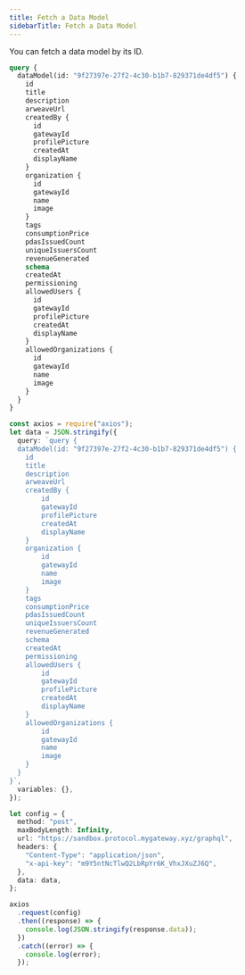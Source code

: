 ```yaml
---
title: Fetch a Data Model
sidebarTitle: Fetch a Data Model
---
```


You can fetch a data model by its ID.

```graphql
query {
  dataModel(id: "9f27397e-27f2-4c30-b1b7-829371de4df5") {
    id
    title
    description
    arweaveUrl
    createdBy {
      id
      gatewayId
      profilePicture
      createdAt
      displayName
    }
    organization {
      id
      gatewayId
      name
      image
    }
    tags
    consumptionPrice
    pdasIssuedCount
    uniqueIssuersCount
    revenueGenerated
    schema
    createdAt
    permissioning
    allowedUsers {
      id
      gatewayId
      profilePicture
      createdAt
      displayName
    }
    allowedOrganizations {
      id
      gatewayId
      name
      image
    }
  }
}
```

<RequestExample>

```ts Node.js
const axios = require("axios");
let data = JSON.stringify({
  query: `query {
  dataModel(id: "9f27397e-27f2-4c30-b1b7-829371de4df5") {
    id
    title
    description
    arweaveUrl
    createdBy {
        id
        gatewayId
        profilePicture
        createdAt
        displayName
    }
    organization {
        id
        gatewayId
        name
        image
    }
    tags
    consumptionPrice
    pdasIssuedCount
    uniqueIssuersCount
    revenueGenerated
    schema
    createdAt
    permissioning
    allowedUsers {
        id
        gatewayId
        profilePicture
        createdAt
        displayName
    }
    allowedOrganizations {
        id
        gatewayId
        name
        image
    }
  }
}`,
  variables: {},
});

let config = {
  method: "post",
  maxBodyLength: Infinity,
  url: "https://sandbox.protocol.mygateway.xyz/graphql",
  headers: {
    "Content-Type": "application/json",
    "x-api-key": "m9Y5ntNcTlwQ2LbRpYr6K_VhxJXuZJ6Q",
  },
  data: data,
};

axios
  .request(config)
  .then((response) => {
    console.log(JSON.stringify(response.data));
  })
  .catch((error) => {
    console.log(error);
  });
```

</RequestExample>
